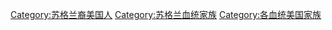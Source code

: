 [[Category:苏格兰裔美国人|Category:苏格兰裔美国人]]
[[Category:苏格兰血统家族|Category:苏格兰血统家族]]
[[Category:各血统美国家族|Category:各血统美国家族]]